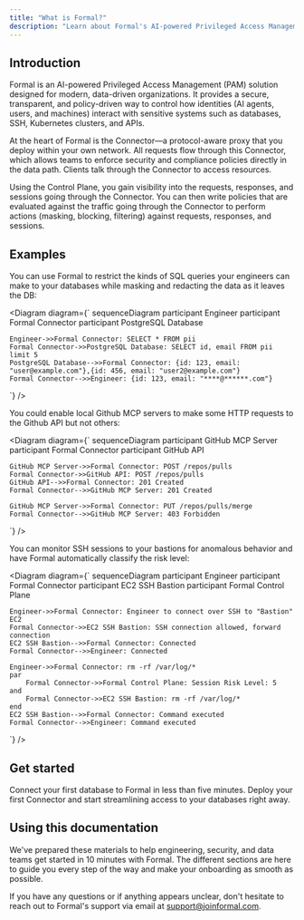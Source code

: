 ```yaml
---
title: "What is Formal?"
description: "Learn about Formal's AI-powered Privileged Access Management solution for modern data-driven organizations"
---
```



## Introduction

Formal is an AI-powered Privileged Access Management (PAM) solution designed for modern, data-driven organizations. It provides a secure, transparent, and policy-driven way to control how identities (AI agents, users, and machines) interact with sensitive systems such as databases, SSH, Kubernetes clusters, and APIs.

At the heart of Formal is the <G anchor="connector">Connector</G>—a protocol-aware proxy that you deploy within your own network. All requests flow through this Connector, which allows teams to enforce security and compliance policies directly in the data path. Clients talk through the Connector to access <G anchor="resource">resources</G>.

Using the <G anchor="control-plane">Control Plane</G>, you gain visibility into the requests, responses, and <G anchor="session">sessions</G> going through the Connector. You can then write <G anchor="policy">policies</G> that are evaluated against the traffic going through the Connector to perform actions (<G anchor="masking">masking</G>, blocking, filtering) against requests, responses, and sessions.

## Examples

You can use Formal to restrict the kinds of SQL queries your engineers can make to your databases while masking and redacting the data as it leaves the DB:

<Diagram diagram={`
sequenceDiagram
    participant Engineer
    participant Formal Connector
    participant PostgreSQL Database

    Engineer->>Formal Connector: SELECT * FROM pii
    Formal Connector->>PostgreSQL Database: SELECT id, email FROM pii limit 5
    PostgreSQL Database-->>Formal Connector: {id: 123, email: "user@example.com"},{id: 456, email: "user2@example.com"}
    Formal Connector-->>Engineer: {id: 123, email: "****@******.com"}

`} />

You could enable local Github MCP servers to make some HTTP requests to the Github API but not others:

<Diagram diagram={`
sequenceDiagram
    participant GitHub MCP Server
    participant Formal Connector
    participant GitHub API

    GitHub MCP Server->>Formal Connector: POST /repos/pulls
    Formal Connector->>GitHub API: POST /repos/pulls
    GitHub API-->>Formal Connector: 201 Created
    Formal Connector-->>GitHub MCP Server: 201 Created

    GitHub MCP Server->>Formal Connector: PUT /repos/pulls/merge
    Formal Connector-->>GitHub MCP Server: 403 Forbidden

`} />

You can monitor SSH sessions to your bastions for anomalous behavior and have Formal automatically classify the risk level:

<Diagram diagram={`
sequenceDiagram
    participant Engineer
    participant Formal Connector
    participant EC2 SSH Bastion
    participant Formal Control Plane

    Engineer->>Formal Connector: Engineer to connect over SSH to "Bastion" EC2
    Formal Connector->>EC2 SSH Bastion: SSH connection allowed, forward connection
    EC2 SSH Bastion-->>Formal Connector: Connected
    Formal Connector-->>Engineer: Connected

    Engineer->>Formal Connector: rm -rf /var/log/*
    par
        Formal Connector->>Formal Control Plane: Session Risk Level: 5
    and
        Formal Connector->>EC2 SSH Bastion: rm -rf /var/log/*
    end
    EC2 SSH Bastion-->>Formal Connector: Command executed
    Formal Connector-->>Engineer: Command executed

`} />

## Get started

<CardGroup cols={2}>
  <Card
    title="Add a Resource"
    icon="database"
    href="/adding-resource/introduction"
  >
    Connect your first database to Formal in less than five minutes.
  </Card>
  <Card
    title="Deploy a Connector"
    icon="server"
    href="/deploying-a-connector/introduction"
  >
    Deploy your first Connector and start streamlining access to your databases
    right away.
  </Card>
</CardGroup>

## Using this documentation

We've prepared these materials to help engineering, security, and data teams get started in 10 minutes with Formal. The different sections are here to guide you every step of the way and make your onboarding as smooth as possible.

If you have any questions or if anything appears unclear, don't hesitate to reach out to Formal's support via email at support@joinformal.com.
